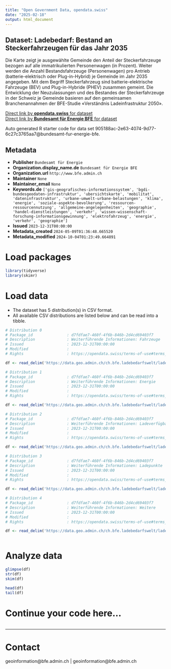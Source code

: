```yaml
---
title: "Open Government Data, opendata.swiss"
date: "2025-02-18"
output: html_document
---
```


## Dataset: Ladebedarf: Bestand an Steckerfahrzeugen für das Jahr 2035

Die Karte zeigt je ausgewählte Gemeinde den Anteil der Steckerfahrzeuge bezogen auf alle immatrikulierten Personenwagen (in Prozent). Weiter werden die Anzahl Bestandsfahrzeuge (Personenwagen) pro Antrieb (batterie-elektrisch oder Plug-in-Hybrid) je Gemeinde im Jahr 2035 angegeben. Mit dem Begriff Steckerfahrzeug sind batterie-elektrische Fahrzeuge (BEV) und Plug-in-Hybride (PHEV) zusammen gemeint. Die Entwicklung der Neuzulassungen und des Bestandes der Steckerfahrzeuge in der Schweiz je Gemeinde basieren auf den gemeinsamen Branchenannahmen der BFE-Studie «Verständnis Ladeinfrastruktur 2050».

[Direct link by **opendata.swiss** for dataset](https://opendata.swiss/de/dataset/ladebedarf-bestand-an-steckerfahrzeugen-fur-das-jahr-2035)<br>
[Direct link by **Bundesamt für Energie BFE** for dataset](https://www.bfe.admin.ch/ladebedarfsszenarien)

Auto generated R starter code for data set 905188ac-2e63-4074-9d77-6c27c3765aa7@bundesamt-fur-energie-bfe.

## Metadata

- **Publisher** `Bundesamt für Energie`
- **Organization.display_name.de** `Bundesamt für Energie BFE`
- **Organization.url** `http://www.bfe.admin.ch`
- **Maintainer** `None`
- **Maintainer_email** `None`
- **Keywords.de** `['gis-geografisches-informationssystem', 'bgdi-bundesgeodaten-infrastruktur', 'ubersichtskarte', 'mobilitat', 'dateninfrastruktur', 'urbane-umwelt-urbane-belastungen', 'klima', 'energie', 'soziale-aspekte-bevolkerung', 'ressourcen-ressourcennutzung', 'allgemeine-angelegenheiten', 'geographie', 'handel-dienstleistungen', 'verkehr', 'wissen-wissenschaft-forschung-informationsgewinnung', 'elektrofahrzeug', 'energie', 'verkehr', 'geographie']`
- **Issued** `2023-12-31T00:00:00`
- **Metadata_created** `2024-05-09T01:36:48.665520`
- **Metadata_modified** `2024-10-04T01:23:49.664891`


# Load packages

```r

library(tidyverse)
library(skimr)

```

# Load data

-   The dataset has 5 distribution(s) in CSV format.
-   All available CSV distributions are listed below and can be read into a tibble.

```r

# Distribution 0
# Package_id               : d7fdfae7-460f-4f6b-846b-2d4cd69403f7
# Description              : Weiterführende Informationen: Fahrzeuge
# Issued                   : 2023-12-31T00:00:00
# Modified                 : 
# Rights                   : https://opendata.swiss/terms-of-use#terms_by

df <- read_delim('https://data.geo.admin.ch/ch.bfe.ladebedarfswelt/ladebedarfswelt/ladebedarfswelt-fahrzeuge_2056.csv.zip')

# Distribution 1
# Package_id               : d7fdfae7-460f-4f6b-846b-2d4cd69403f7
# Description              : Weiterführende Informationen: Energie
# Issued                   : 2023-12-31T00:00:00
# Modified                 : 
# Rights                   : https://opendata.swiss/terms-of-use#terms_by

df <- read_delim('https://data.geo.admin.ch/ch.bfe.ladebedarfswelt/ladebedarfswelt/ladebedarfswelt-energie_2056.csv.zip')

# Distribution 2
# Package_id               : d7fdfae7-460f-4f6b-846b-2d4cd69403f7
# Description              : Weiterführende Informationen: Ladeverfügbarkeit
# Issued                   : 2023-12-31T00:00:00
# Modified                 : 
# Rights                   : https://opendata.swiss/terms-of-use#terms_by

df <- read_delim('https://data.geo.admin.ch/ch.bfe.ladebedarfswelt/ladebedarfswelt/ladebedarfswelt-verfuegbarkeit_2056.csv.zip')

# Distribution 3
# Package_id               : d7fdfae7-460f-4f6b-846b-2d4cd69403f7
# Description              : Weiterführende Informationen: Ladepunkte
# Issued                   : 2023-12-31T00:00:00
# Modified                 : 
# Rights                   : https://opendata.swiss/terms-of-use#terms_by

df <- read_delim('https://data.geo.admin.ch/ch.bfe.ladebedarfswelt/ladebedarfswelt/ladebedarfswelt-ladepunkte_2056.csv.zip')

# Distribution 4
# Package_id               : d7fdfae7-460f-4f6b-846b-2d4cd69403f7
# Description              : Weiterführende Informationen: Weitere
# Issued                   : 2023-12-31T00:00:00
# Modified                 : 
# Rights                   : https://opendata.swiss/terms-of-use#terms_by

df <- read_delim('https://data.geo.admin.ch/ch.bfe.ladebedarfswelt/ladebedarfswelt/ladebedarfswelt-weitere_2056.csv.zip')



```

# Analyze data

```r

glimpse(df)
str(df)
skim(df)

head(df)
tail(df)

```

# Continue your code here...

```r

```

------------------------------------------------------------------------

# Contact

geoinformation@bfe.admin.ch | geoinformation@bfe.admin.ch
